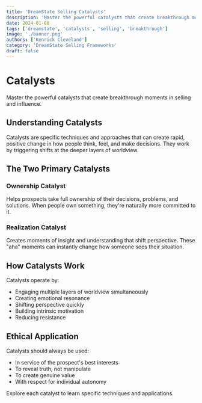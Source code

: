 ```yaml
---
title: 'DreamState Selling Catalysts'
description: 'Master the powerful catalysts that create breakthrough moments in selling and influence.'
date: 2024-01-08
tags: ['dreamstate', 'catalysts', 'selling', 'breakthrough']
image: './banner.png'
authors: ['Kenrick Cleveland']
category: 'DreamState Selling Frameworks'
draft: false
---
```


# Catalysts

Master the powerful catalysts that create breakthrough moments in selling and influence.

## Understanding Catalysts

Catalysts are specific techniques and approaches that can create rapid, positive change in how people think, feel, and make decisions. They work by triggering shifts at the deeper layers of worldview.

## The Two Primary Catalysts

### Ownership Catalyst
Helps prospects take full ownership of their decisions, problems, and solutions. When people own something, they're naturally more committed to it.

### Realization Catalyst
Creates moments of insight and understanding that shift perspective. These "aha" moments can instantly change how someone sees their situation.

## How Catalysts Work

Catalysts operate by:
- Engaging multiple layers of worldview simultaneously
- Creating emotional resonance
- Shifting perspective quickly
- Building intrinsic motivation
- Reducing resistance

## Ethical Application

Catalysts should always be used:
- In service of the prospect's best interests
- To reveal truth, not manipulate
- To create genuine value
- With respect for individual autonomy

Explore each catalyst to learn specific techniques and applications.
